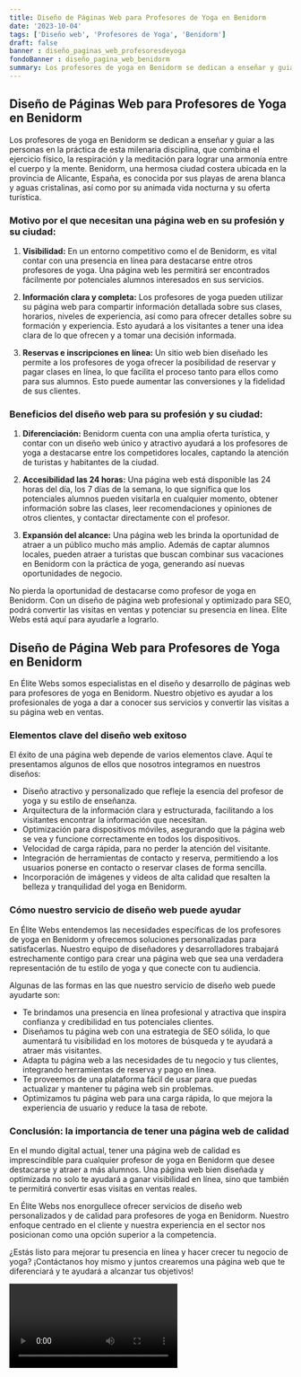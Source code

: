 ```yaml
---
title: Diseño de Páginas Web para Profesores de Yoga en Benidorm
date: '2023-10-04'
tags: ['Diseño web', 'Profesores de Yoga', 'Benidorm']
draft: false
banner : diseño_paginas_web_profesoresdeyoga
fondoBanner : diseño_pagina_web_benidorm
summary: Los profesores de yoga en Benidorm se dedican a enseñar y guiar a las personas en la práctica de esta milenaria disciplina, que combina el ejercicio físico, la respiración y la meditación para lograr una armonía entre el cuerpo y la mente. Benidorm, una hermosa ciudad costera ubicada en la provincia de Alicante, España, es conocida por sus playas de arena blanca y aguas cristalinas, así como por su animada vida nocturna y su oferta turística. 
---
```


## Diseño de Páginas Web para Profesores de Yoga en Benidorm

Los profesores de yoga en Benidorm se dedican a enseñar y guiar a las personas en la práctica de esta milenaria disciplina, que combina el ejercicio físico, la respiración y la meditación para lograr una armonía entre el cuerpo y la mente. Benidorm, una hermosa ciudad costera ubicada en la provincia de Alicante, España, es conocida por sus playas de arena blanca y aguas cristalinas, así como por su animada vida nocturna y su oferta turística. 

### Motivo por el que necesitan una página web en su profesión y su ciudad:

1. **Visibilidad:** En un entorno competitivo como el de Benidorm, es vital contar con una presencia en línea para destacarse entre otros profesores de yoga. Una página web les permitirá ser encontrados fácilmente por potenciales alumnos interesados en sus servicios.

2. **Información clara y completa:** Los profesores de yoga pueden utilizar su página web para compartir información detallada sobre sus clases, horarios, niveles de experiencia, así como para ofrecer detalles sobre su formación y experiencia. Esto ayudará a los visitantes a tener una idea clara de lo que ofrecen y a tomar una decisión informada.

3. **Reservas e inscripciones en línea:** Un sitio web bien diseñado les permite a los profesores de yoga ofrecer la posibilidad de reservar y pagar clases en línea, lo que facilita el proceso tanto para ellos como para sus alumnos. Esto puede aumentar las conversiones y la fidelidad de sus clientes.

### Beneficios del diseño web para su profesión y su ciudad:

1. **Diferenciación:** Benidorm cuenta con una amplia oferta turística, y contar con un diseño web único y atractivo ayudará a los profesores de yoga a destacarse entre los competidores locales, captando la atención de turistas y habitantes de la ciudad.

2. **Accesibilidad las 24 horas:** Una página web está disponible las 24 horas del día, los 7 días de la semana, lo que significa que los potenciales alumnos pueden visitarla en cualquier momento, obtener información sobre las clases, leer recomendaciones y opiniones de otros clientes, y contactar directamente con el profesor.

3. **Expansión del alcance:** Una página web les brinda la oportunidad de atraer a un público mucho más amplio. Además de captar alumnos locales, pueden atraer a turistas que buscan combinar sus vacaciones en Benidorm con la práctica de yoga, generando así nuevas oportunidades de negocio.

No pierda la oportunidad de destacarse como profesor de yoga en Benidorm. Con un diseño de página web profesional y optimizado para SEO, podrá convertir las visitas en ventas y potenciar su presencia en línea. Elite Webs está aquí para ayudarle a lograrlo.

<GifSeo />

<Cta />

## Diseño de Página Web para Profesores de Yoga en Benidorm

En Élite Webs somos especialistas en el diseño y desarrollo de páginas web para profesores de yoga en Benidorm. Nuestro objetivo es ayudar a los profesionales de yoga a dar a conocer sus servicios y convertir las visitas a su página web en ventas.

### Elementos clave del diseño web exitoso

El éxito de una página web depende de varios elementos clave. Aquí te presentamos algunos de ellos que nosotros integramos en nuestros diseños:

- Diseño atractivo y personalizado que refleje la esencia del profesor de yoga y su estilo de enseñanza.
- Arquitectura de la información clara y estructurada, facilitando a los visitantes encontrar la información que necesitan.
- Optimización para dispositivos móviles, asegurando que la página web se vea y funcione correctamente en todos los dispositivos.
- Velocidad de carga rápida, para no perder la atención del visitante.
- Integración de herramientas de contacto y reserva, permitiendo a los usuarios ponerse en contacto o reservar clases de forma sencilla.
- Incorporación de imágenes y videos de alta calidad que resalten la belleza y tranquilidad del yoga en Benidorm.

### Cómo nuestro servicio de diseño web puede ayudar

En Élite Webs entendemos las necesidades específicas de los profesores de yoga en Benidorm y ofrecemos soluciones personalizadas para satisfacerlas. Nuestro equipo de diseñadores y desarrolladores trabajará estrechamente contigo para crear una página web que sea una verdadera representación de tu estilo de yoga y que conecte con tu audiencia.

Algunas de las formas en las que nuestro servicio de diseño web puede ayudarte son:

- Te brindamos una presencia en línea profesional y atractiva que inspira confianza y credibilidad en tus potenciales clientes.
- Diseñamos tu página web con una estrategia de SEO sólida, lo que aumentará tu visibilidad en los motores de búsqueda y te ayudará a atraer más visitantes.
- Adapta tu página web a las necesidades de tu negocio y tus clientes, integrando herramientas de reserva y pago en línea.
- Te proveemos de una plataforma fácil de usar para que puedas actualizar y mantener tu página web sin problemas.
- Optimizamos tu página web para una carga rápida, lo que mejora la experiencia de usuario y reduce la tasa de rebote.

### Conclusión: la importancia de tener una página web de calidad

En el mundo digital actual, tener una página web de calidad es imprescindible para cualquier profesor de yoga en Benidorm que desee destacarse y atraer a más alumnos. Una página web bien diseñada y optimizada no solo te ayudará a ganar visibilidad en línea, sino que también te permitirá convertir esas visitas en ventas reales.

En Élite Webs nos enorgullece ofrecer servicios de diseño web personalizados y de calidad para profesores de yoga en Benidorm. Nuestro enfoque centrado en el cliente y nuestra experiencia en el sector nos posicionan como una opción superior a la competencia.

¿Estás listo para mejorar tu presencia en línea y hacer crecer tu negocio de yoga? ¡Contáctanos hoy mismo y juntos crearemos una página web que te diferenciará y te ayudará a alcanzar tus objetivos!

<Video />

<CtaBot job='Profesores de Yoga' city='Benidorm'/>

<Gmaps query='Benidorm+españa+maps' />